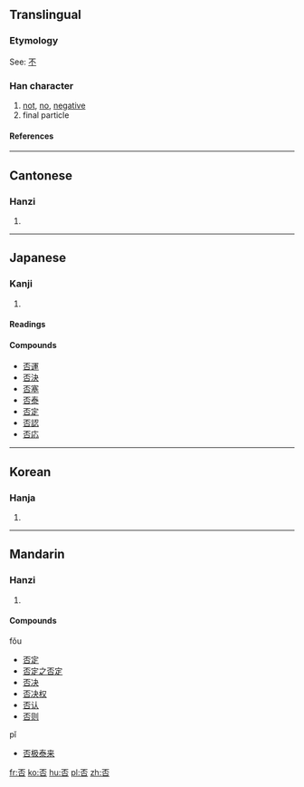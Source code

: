 ==Translingual==
===Etymology===
See: [[不]]
===Han character===
{{Han char|rad=口|as=04|sn=7|four=1060<sub>9</sub>|canj=一火口 (MFR)}}
# [[not]], [[no]], [[negative]]
# final particle
====References====
{{Han ref|kx=0178.020|dkj=03340|dj=0395.110|hdz=10586.050|uh=5426|ud=21542|bh=A75F|bd=42847}}
----
==Cantonese==
===Hanzi===
{{yue-hanzi|jyut=|y=fau2}}
# {{defn|Cantonese}}
----
==Japanese==
===Kanji===
{{ja-kanji|grade=|rs=口04}}
# {{defn|Japanese}} 
====Readings====
{{ja-readings|on=[[ひ]] (hi)|kun=[[いな]] (ina), [[いなむ]] (inamu), [[あらず]] (arazu)}}

====Compounds====
*[[否運]]
*[[否決]]
*[[否塞]]
*[[否泰]]
*[[否定]]
*[[否認]]
*[[否応]]
----
==Korean==
===Hanja===
{{ko-hanja|hangeul=[[부]], [[비]]|rv=bu, bi|mr=pu, pi}}
# {{defn|Korean}}
----
==Mandarin==
===Hanzi===
{{cmn-hanzi|pin=[[fǒu]] (fou3), [[pǐ]] (pi3)|wg=fou<sup>3</sup>, p'i<sup>3</sup>}}
# {{defn|Mandarin}}

====Compounds====
fǒu
*[[否定]]
*[[否定之否定]]
*[[否决]]
*[[否决权]]
*[[否认]]
*[[否则]]
pǐ
*[[否极泰来]]

[[fr:否]]
[[ko:否]]
[[hu:否]]
[[pl:否]]
[[zh:否]]